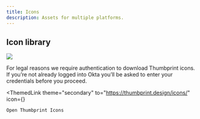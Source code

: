 ```yaml
---
title: Icons
description: Assets for multiple platforms.
---
```



## Icon library

<Img src="./icon-field.png" className="db mv5" />

For legal reasons we require authentication to download Thumbprint icons. If you’re not
already logged into Okta you’ll be asked to enter your credentials before you proceed.

<ThemedLink
    theme="secondary"
    to="https://thumbprint.design/icons/"
    icon={<ContentModifierLockedSmall />}
>
    Open Thumbprint Icons
</ThemedLink>
